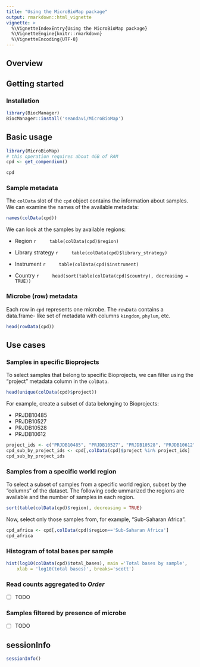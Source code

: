 ```yaml
---
title: "Using the MicroBioMap package"
output: rmarkdown::html_vignette
vignette: >
  %\VignetteIndexEntry{Using the MicroBioMap package}
  %\VignetteEngine{knitr::rmarkdown}
  %\VignetteEncoding{UTF-8}
---
```


## Overview

## Getting started

### Installation

```r
library(BiocManager)
BiocManager::install('seandavi/MicroBioMap')
```

## Basic usage

```r
library(MicroBioMap)
# this operation requires about 4GB of RAM
cpd <- get_compendium()
```

```r
cpd
```

### Sample metadata


The `colData` slot of the `cpd` object contains the information about samples.
We can examine the names of the available metadata:

```r
names(colData(cpd))
```

We can look at the samples by available regions:

* Region
    ```r
    table(colData(cpd)$region)
    ```

* Library strategy
    ```r
    table(colData(cpd)$library_strategy)
    ```

* Instrument
    ```r
    table(colData(cpd)$instrument)
    ```

* Country
    ```r
    head(sort(table(colData(cpd)$country), decreasing = TRUE))
    ```


### Microbe (row) metadata

Each row in `cpd` represents one microbe. The `rowData` contains a data.frame-
like set of metadata with columns `kingdom`, `phylum`, etc. 

```r
head(rowData(cpd))
```

## Use cases

### Samples in specific Bioprojects

To select samples that belong to specific Bioprojects, we can filter using
the "project" metadata column in the `colData`.

```r
head(unique(colData(cpd)$project))
```

For example, create a subset of data belonging to Bioprojects:

- PRJDB10485
- PRJDB10527
- PRJDB10528
- PRJDB10612

```r
project_ids <- c("PRJDB10485", "PRJDB10527", "PRJDB10528", "PRJDB10612")
cpd_sub_by_project_ids <- cpd[,colData(cpd)$project %in% project_ids]
cpd_sub_by_project_ids
```

### Samples from a specific world region

To select a subset of samples from a specific world region, subset by the
"columns" of the dataset. The following code ummarized the regions are 
available and the number of samples in each region.

```r
sort(table(colData(cpd)$region), decreasing = TRUE)
```
Now, select only those samples from, for example, "Sub-Saharan Africa".

```r
cpd_africa <- cpd[,colData(cpd)$region=='Sub-Saharan Africa']
cpd_africa
```

### Histogram of total bases per sample

```r
hist(log10(colData(cpd)$total_bases), main ='Total bases by sample', 
    xlab = 'log10(total bases)', breaks='scott')
```

### Read counts aggregated to *Order*

- [ ] TODO

### Samples filtered by presence of microbe

- [ ] TODO

## sessionInfo

```r
sessionInfo()
```

